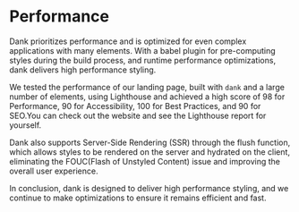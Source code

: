 
<Meta title="Overview/Performance" />

# Performance

Dank prioritizes performance and is optimized for even complex applications with many elements. With a babel plugin for pre-computing styles during the build process, and runtime performance optimizations, dank delivers high performance styling.

We tested the performance of our landing page, built with `dank` and a large number of elements, using Lighthouse and achieved a high score of 98 for Performance, 90 for Accessibility, 100 for Best Practices, and 90 for SEO.You can check out the website and see the Lighthouse report for yourself.

Dank also supports Server-Side Rendering (SSR) through the flush function, which allows styles to be rendered on the server and hydrated on the client, eliminating the FOUC(Flash of Unstyled Content) issue and improving the overall user experience.

In conclusion, dank is designed to deliver high performance styling, and we continue to make optimizations to ensure it remains efficient and fast.
